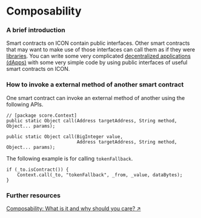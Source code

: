 # Composability

### A brief introduction <a href="#a-brief-introduction" id="a-brief-introduction"></a>

Smart contracts on ICON contain public interfaces. Other smart contracts that may want to make use of those interfaces can call them as if they were [libraries](smart-contract-libraries.md). You can write some very complicated [decentralized applications (dApps)](/concepts/decentralized-applications-dapps) with some very simple code by using public interfaces of useful smart contracts on ICON.

### How to invoke a external method of another smart contract

One smart contract can invoke an external method of another using the following APIs.

```
// [package score.Context]
public static Object call(Address targetAddress, String method, Object... params);

public static Object call(BigInteger value,
                          Address targetAddress, String method, Object... params);
```

The following example is for calling `tokenFallback`.

```
if (_to.isContract()) {
    Context.call(_to, "tokenFallback", _from, _value, dataBytes);
}
```

### Further resources

[Composability: What is it and why should you care? ↗](https://www.progress.com/blogs/what-composability-why-should-you-care#:~:text=Composability%20is%20the%20ability%20to,continue%20to%20swap%20and%20build.)
